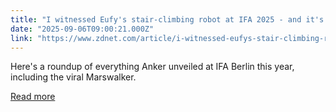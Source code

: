 ```yaml
---
title: "I witnessed Eufy's stair-climbing robot at IFA 2025 - and it's likely the next big thing for vacuums"
date: "2025-09-06T09:00:21.000Z"
link: "https://www.zdnet.com/article/i-witnessed-eufys-stair-climbing-robot-at-ifa-2025-and-its-likely-the-next-big-thing-for-vacuums/"
---
```


Here's a roundup of everything Anker unveiled at IFA Berlin this year, including the viral Marswalker.

[Read more](https://www.zdnet.com/article/i-witnessed-eufys-stair-climbing-robot-at-ifa-2025-and-its-likely-the-next-big-thing-for-vacuums/)
